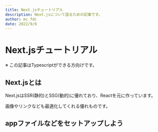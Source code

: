 ```yaml
---
title: Next.jsチュートリアル
description: Next.jsについて語るための記事です。
author: mc_fdc
date: 2022/9/8
---
```


# Next.jsチュートリアル

※ この記事はTypescriptができる方向けです。

## Next.jsとは

Next.jsはSSR(静的)とSSG(動的)に優れており、Reactを元に作っています。

画像やリンクなども最適化してくれる優れものです。

## appファイルなどをセットアップしよう
